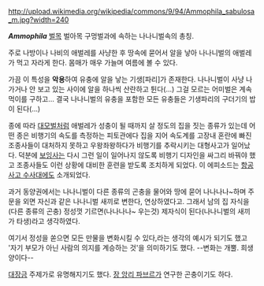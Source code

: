 http://upload.wikimedia.org/wikipedia/commons/9/94/Ammophila_sabulosa_m.jpg?width=240

'''''Ammophila '''''
[[벌]]목 벌아목 구멍벌과에 속하는 나나니벌속의 총칭.

주로 나방이나 나비의 애벌레를 사냥한 후 땅속에 묻어서 알을 낳아 나나니벌의 애벌레가 먹고 자라게 한다. 몸매가 매우 가늘며 여름에 볼 수 있다.

가끔 이 특성을 '''악용'''하여 유충에 알을 낳는 기생[파리]가 존재한다. 나나니벌이 사냥 나가거나 안 보고 있는 사이에 알을 하나씩 산란하고 튄다(...) 그걸 모르는 어미벌은 계속 먹이를 구하고... 결국 나나니벌의 유충을 포함한 모든 유충들은 기생파리의 구더기의 밥이 된다(...)

종에 따라 [[대모벌]]처럼 애벌레가 성충이 될 때까지 살 정도의 집을 짓는 종류가 있는데 어떤 종은 비행기의 속도를 측정하는 피토관에다 집을 지어 속도계를 고장내 혼란에 빠진 조종사들이 대처하지 못하고 우왕좌왕하다가 비행기를 추락시키는 대형사고가 일어났다. 덕분에 [[보잉]]사는 다시 그런 일이 일어나지 않도록 비행기 디자인을 싸그리 바꿔야 했고 조종사들도 이런 상황에 대비한 훈련을 받도록 조치하게 되었다. 이 에피소드는 [[항공 사고 수사대]]에도 소개되었다.

과거 동양권에서는 나나니벌이 다른 종류의 곤충을 물어와 땅에 묻어 나나나나~하며 주문을 외면 자신과 같은 나나니벌 새끼로 변한다, 연상하였다고. 그래서 남의 집 자식을(다른 종류의 곤충) 정성껏 기르면(나나나나~ 우는것) 제자식이 된다(나나니벌의 새끼가 타생)라고 생각하였다. 

여기서 정성을 쏟으면 모든 만물을 변화시킬 수 있다,라는 생각의 예시가 되기도 했고 '자기 부모가 아닌 사람의 의지를 계승하는 것'을 의미하기도 했다. --변화는 개뿔. 희생양이다--

[[대장금]] 주제가로 유명해지기도 했다. [[장 앙리 파브르]]가 연구한 곤충이기도 하다.
